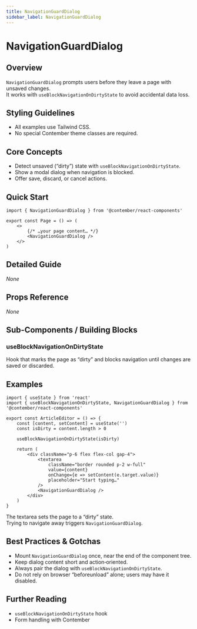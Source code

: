 ```yaml
---
title: NavigationGuardDialog
sidebar_label: NavigationGuardDialog
---
```


# NavigationGuardDialog

## Overview
`NavigationGuardDialog` prompts users before they leave a page with unsaved changes.  
It works with `useBlockNavigationOnDirtyState` to avoid accidental data loss.

## Styling Guidelines
* All examples use Tailwind CSS.  
* No special Contember theme classes are required.

## Core Concepts
* Detect unsaved (“dirty”) state with `useBlockNavigationOnDirtyState`.
* Show a modal dialog when navigation is blocked.
* Offer save, discard, or cancel actions.

## Quick Start
```tsx
import { NavigationGuardDialog } from '@contember/react-components'

export const Page = () => (
	<>
		{/* …your page content… */}
		<NavigationGuardDialog />
	</>
)
```

## Detailed Guide
_None_

## Props Reference
_None_

## Sub-Components / Building Blocks
### useBlockNavigationOnDirtyState
Hook that marks the page as “dirty” and blocks navigation until changes are saved or discarded.

## Examples
```tsx
import { useState } from 'react'
import { useBlockNavigationOnDirtyState, NavigationGuardDialog } from '@contember/react-components'

export const ArticleEditor = () => {
	const [content, setContent] = useState('')
	const isDirty = content.length > 0

	useBlockNavigationOnDirtyState(isDirty)

	return (
		<div className="p-6 flex flex-col gap-4">
			<textarea
				className="border rounded p-2 w-full"
				value={content}
				onChange={e => setContent(e.target.value)}
				placeholder="Start typing…"
			/>
			<NavigationGuardDialog />
		</div>
	)
}
```
The textarea sets the page to a “dirty” state.  
Trying to navigate away triggers `NavigationGuardDialog`.

## Best Practices & Gotchas
* Mount `NavigationGuardDialog` once, near the end of the component tree.
* Keep dialog content short and action‑oriented.
* Always pair the dialog with `useBlockNavigationOnDirtyState`.
* Do not rely on browser “beforeunload” alone; users may have it disabled.

## Further Reading
* `useBlockNavigationOnDirtyState` hook  
* Form handling with Contember  

<!-- End of Generated Documentation -->